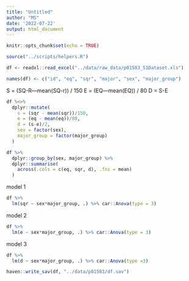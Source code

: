 ```yaml
---
title: "Untitled"
author: "MS"
date: '2022-07-22'
output: html_document
---
```


```r
knitr::opts_chunk$set(echo = TRUE)

source("../scripts/helpers.R")

df <- readxl::read_excel("../data/raw_data/p01583_S1Dataset.xls")

names(df) <- c("id", "eq", "sqr", "major", "sex", "major_group")
```

S = (SQ-R—mean(SQ-r)) / 150
E = (EQ—mean(EQ)) / 80
D = S-E

```r
df %<>% 
  dplyr::mutate(
    s = (sqr - mean(sqr))/150,
    e = (eq - mean(eq))/80, 
    d = (s-e)/2, 
    sex = factor(sex), 
    major_group = factor(major_group)
  )

df %>% 
  dplyr::group_by(sex, major_group) %>% 
  dplyr::summarise(
    across(.cols = c(eq, sqr, d), .fns = mean)
  )
```

model 1 

```r
df %>% 
  lm(sqr ~ sex*major_group, .) %>% car::Anova(type = 3)
```


model 2

```r
df %>% 
  lm(e ~ sex*major_group, .) %>% car::Anova(type = 3)
```

model 3 

```r
df %>% 
  lm(d ~ sex*major_group, .) %>% car::Anova(type =3)
```


```r
haven::write_sav(df, "../data/p01583/df.sav")
```

